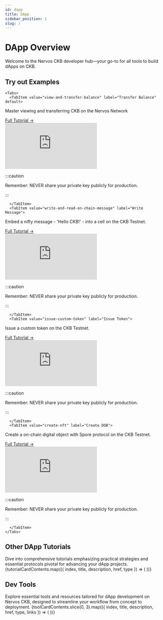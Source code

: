 ```yaml
---
id: dapp
title: DApp
sidebar_position: 1
slug: /
---
```


# DApp Overview
Welcome to the Nervos CKB developer hub—your go-to for all tools to build dApps on CKB. 

## Try out Examples
```mdx-code-block
<Tabs>
  <TabItem value="view-and-transfer-balance" label="Transfer Balance" default>
```
<div>
  <div style={{ display: 'flex', justifyContent: 'space-between', alignItems: 'center' }}>
    <p>Master viewing and transferring CKB on the Nervos Network</p>
    <a href="./DApp/view-and-transfer-balance">Full Tutorial →</a>
  </div>

  <iframe src="https://codesandbox.io/embed/58n9pq?view=preview&module=%2Flib.ts"
    style={{width: "100%", height: "500px", border: "0", borderRadius: "4px", overflow:"hidden"}}
    frameborder="0"
    title="@offckb/simple-transfer"
    allow="accelerometer; ambient-light-sensor; camera; encrypted-media; geolocation; gyroscope; hid; microphone; midi; payment; usb; vr; xr-spatial-tracking"
    sandbox="allow-forms allow-modals allow-popups allow-presentation allow-same-origin allow-scripts"
  ></iframe>
  
:::caution

Remember: NEVER share your private key publicly for production.

:::
</div>

```mdx-code-block
  </TabItem>
  <TabItem value="write-and-read-on-chain-message" label="Write Message">
```

<div>
  <div style={{ display: 'flex', justifyContent: 'space-between', alignItems: 'center' }}>
    <p>Embed a nifty message - 'Hello CKB!' - into a cell on the CKB Testnet.</p>
    <a href="./DApp/write-and-read-on-chain-message">Full Tutorial →</a>
  </div>

  <iframe src="https://codesandbox.io/embed/jsn25g?view=Editor+%2B+Preview&module=%2Flib.ts"
    style={{width: "100%", height: "500px", border: "0", borderRadius: "4px", overflow:"hidden"}}
    frameborder="0"
    title="write-and-read-onchain-message"
    allow="accelerometer; ambient-light-sensor; camera; encrypted-media; geolocation; gyroscope; hid; microphone; midi; payment; usb; vr; xr-spatial-tracking"
    sandbox="allow-forms allow-modals allow-popups allow-presentation allow-same-origin allow-scripts"
   ></iframe>

:::caution

Remember: NEVER share your private key publicly for production.

:::
</div>

```mdx-code-block
  </TabItem>
  <TabItem value="issue-custom-token" label="Issue Token">
```

<div>
  <div style={{ display: 'flex', justifyContent: 'space-between', alignItems: 'center' }}>
    <p>Issue a custom token on the CKB Testnet.</p>
    <a href="./DApp/issue-custom-token">Full Tutorial →</a>
  </div>

  <iframe src="https://codesandbox.io/embed/drlfr5?view=Editor+%2B+Preview&module=%2Flib.ts"
    style={{width: "100%", height: "500px", border: "0", borderRadius: "4px", overflow:"hidden"}}
    frameborder="0"
    title="@offckb/xudt"
    allow="accelerometer; ambient-light-sensor; camera; encrypted-media; geolocation; gyroscope; hid; microphone; midi; payment; usb; vr; xr-spatial-tracking"
    sandbox="allow-forms allow-modals allow-popups allow-presentation allow-same-origin allow-scripts"
   ></iframe>

:::caution

Remember: NEVER share your private key publicly for production.

:::
</div>

```mdx-code-block
  </TabItem>
  <TabItem value="create-nft" label="Create DOB">
```

<div>
  <div style={{ display: 'flex', justifyContent: 'space-between', alignItems: 'center' }}>
    <p>Create a on-chain digital object with Spore protocol on the CKB Testnet.</p>
    <a href="./DApp/create-nft">Full Tutorial →</a>
  </div>

  <iframe src="https://codesandbox.io/embed/l4q7mc?view=Editor+%2B+Preview&module=%2Flib.ts"
    style={{width: "100%", height: "500px", border: "0", borderRadius: "4px", overflow:"hidden"}}
    frameborder="0"
    title="@offckb/simple-transfer"
    allow="accelerometer; ambient-light-sensor; camera; encrypted-media; geolocation; gyroscope; hid; microphone; midi; payment; usb; vr; xr-spatial-tracking"
    sandbox="allow-forms allow-modals allow-popups allow-presentation allow-same-origin allow-scripts"
   ></iframe>

:::caution

Remember: NEVER share your private key publicly for production.

:::
</div>

```mdx-code-block
  </TabItem>
</Tabs>
```

## Other DApp Tutorials
Dive into comprehensive tutorials emphasizing practical strategies and essential protocols pivotal for advancing your dApp projects.
<CardLayout>
  {tutorialCardContents.map(({ index, title, description, href, type }) => (
    <Card
      key={index}
      title={title}
      description={description}
      href={href}
      type={type}
    />
  ))}
</CardLayout>


## Dev Tools
Explore essential tools and resources tailored for dApp development on Nervos CKB, designed to streamline your workflow from concept to deployment.
<CardLayout>
  {toolCardContents.slice(0, 3).map(({ index, title, description, href, type, links }) => (
    <Card
      key={index}
      title={title}
      description={description}
      href={href}
      type={type}
      links={links}
    />
  ))}
  <MoreCard title={MORETOOLCARDTITLE} href={MORETOOLCARDHREF} />
</CardLayout>
